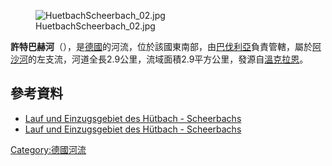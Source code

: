 {{No footnotes|time=2020-12-09T09:10:03+00:00}}
{{Coord|49.45181|N|12.48556|E|display=title}}
[[Image:HuetbachScheerbach_02.jpg|right]]

'''許特巴赫河'''（{{lang-de|Hütbach}}），是[[德國|德國]]的河流，位於該國東南部，由[[巴伐利亞|巴伐利亞]]負責管轄，屬於[[阿沙河_(施瓦察赫河支流)|阿沙河]]的左支流，河道全長2.9公里，流域面積2.9平方公里，發源自[[溫克拉恩_(巴伐利亞)|溫克拉恩]]。

==參考資料==
* [http://geoportal.bayern.de/bayernatlas/?zoom=9&bgLayer=tk&X=5479308.06&Y=4536219.95&zoom=10&lang=de&topic=ba&catalogNodes=122 Lauf und Einzugsgebiet des Hütbach - Scheerbachs] {{Wayback|url=http://geoportal.bayern.de/bayernatlas/?zoom=9&bgLayer=tk&X=5479308.06&Y=4536219.95&zoom=10&lang=de&topic=ba&catalogNodes=122 |date=20180104073228 }}
* [http://geoportal.bayern.de/bayernatlas/?zoom=9&bgLayer=tk&X=5479308.06&Y=4536219.95&zoom=10&lang=de&topic=ba&catalogNodes=122 Lauf und Einzugsgebiet des Hütbach - Scheerbachs] {{Wayback|url=http://geoportal.bayern.de/bayernatlas/?zoom=9&bgLayer=tk&X=5479308.06&Y=4536219.95&zoom=10&lang=de&topic=ba&catalogNodes=122 |date=20180104073228 }}

{{Germany-geo-stub}}
[[Category:德國河流|Category:德國河流]]